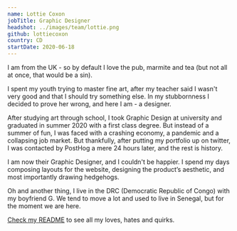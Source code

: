 ```yaml
---
name: Lottie Coxon
jobTitle: Graphic Designer
headshot: ../images/team/lottie.png
github: lottiecoxon
country: CD
startDate: 2020-06-18
---
```


I am from the UK - so by default I love the pub, marmite and tea (but not all at once, that would be a sin).

I spent my youth trying to master fine art, after my teacher said I wasn't very good and that I should try something else.
In my stubbornness I decided to prove her wrong, and here I am - a designer.

After studying art through school, I took Graphic Design at university and graduated in summer 2020 with a first class degree. But instead of a summer of fun, I was faced with a crashing economy, a pandemic and a collapsing job market. But thankfully, after putting my portfolio up on twitter, I was contacted by PostHog a mere 24 hours later, and the rest is history.

I am now their Graphic Designer, and I couldn't be happier. I spend my days composing layouts for the website, designing the product’s aesthetic, and most importantly drawing hedgehogs.

Oh and another thing, I live in the DRC (Democratic Republic of Congo) with my boyfriend G. We tend to move a lot and used to live in Senegal, but for the moment we are here.

[Check my README](/handbook/company/team/lottie-coxon) to see all my loves, hates and quirks. 
